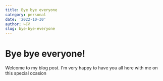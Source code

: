 ```yaml
---
title: Bye bye everyone
category: personal
date: '2022-10-30'
author: 니꼬
slug: bye-bye-everyone
---
```


# Bye bye everyone!

Welcome to my blog post. I'm very happy to have you all here with me on this special ocasion
